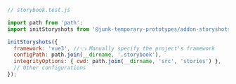 ```js
// storybook.test.js

import path from 'path';
import initStoryshots from '@junk-temporary-prototypes/addon-storyshots';

initStoryshots({
  framework: 'vue3', //👈 Manually specify the project's framework
  configPath: path.join(__dirname, '.storybook'),
  integrityOptions: { cwd: path.join(__dirname, 'src', 'stories') },
  // Other configurations
});
```
